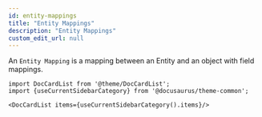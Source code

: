 ```yaml
---
id: entity-mappings
title: "Entity Mappings"
description: "Entity Mappings"
custom_edit_url: null
---
```




An `Entity Mapping` is a mapping between an Entity and an object with field mappings.



```mdx-code-block
import DocCardList from '@theme/DocCardList';
import {useCurrentSidebarCategory} from '@docusaurus/theme-common';

<DocCardList items={useCurrentSidebarCategory().items}/>
```
      
